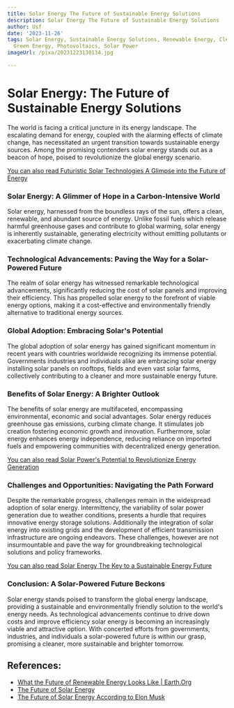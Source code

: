 ```yaml
---
title: Solar Energy The Future of Sustainable Energy Solutions
description: Solar Energy The Future of Sustainable Energy Solutions
author: Usf
date: '2023-11-26'
tags: Solar Energy, Sustainable Energy Solutions, Renewable Energy, Clean Energy,
  Green Energy, Photovoltaics, Solar Power
imageUrl: /pixa/20231223130134.jpg

---
```

# **Solar Energy: The Future of Sustainable Energy Solutions**

The world  is facing a critical juncture in its energy landscape. The escalating demand for energy, coupled with the alarming effects of climate change,  has necessitated an  urgent transition towards sustainable energy sources. Among  the promising contenders solar energy stands out as a beacon of hope, poised to revolutionize the global energy  scenario.

[You can also read Futuristic Solar Technologies  A Glimpse into the Future of Energy](Futuristic%20Solar%20Technologies%20A%20Glimpse%20into%20the%20Future%20of%20Energy)


### **Solar  Energy: A Glimmer of Hope in a Carbon-Intensive World**

Solar energy, harnessed from the boundless rays of the sun, offers a clean, renewable, and abundant source of energy. Unlike fossil fuels which release harmful greenhouse gases and contribute to global warming, solar energy is inherently sustainable, generating electricity without emitting pollutants or  exacerbating climate change.

### **Technological Advancements: Paving the Way for a Solar-Powered Future**

The realm  of solar energy has witnessed remarkable technological advancements, significantly reducing the cost of solar panels and improving  their efficiency. This has propelled  solar energy to the forefront of viable energy options, making it a cost-effective  and environmentally friendly alternative  to traditional energy sources.

### **Global Adoption:  Embracing Solar's Potential**

The global adoption of solar energy has gained significant momentum in recent years with countries worldwide recognizing its immense potential. Governments industries and individuals alike are embracing solar energy  installing solar panels on rooftops, fields and even  vast solar farms, collectively contributing to a cleaner and more sustainable energy future.

### **Benefits of Solar Energy: A Brighter Outlook**

The benefits  of solar energy are multifaceted,  encompassing environmental,  economic and social advantages. Solar energy reduces  greenhouse gas emissions, curbing  climate  change. It stimulates job creation fostering economic growth and innovation. Furthermore, solar energy enhances  energy independence, reducing  reliance on imported fuels and empowering communities with  decentralized energy generation.

[You can  also read Solar Power's Potential  to Revolutionize Energy Generation](Solar%20Power%27s%20Potential%20to%20Revolutionize%20Energy%20Generation)


### **Challenges and Opportunities: Navigating the Path Forward**

Despite  the remarkable progress, challenges remain in the widespread adoption of solar energy. Intermittency, the  variability of solar power generation due  to weather conditions, presents a hurdle that requires  innovative energy storage solutions. Additionally the  integration of solar energy into existing  grids and the development of efficient transmission infrastructure are ongoing endeavors. These challenges,  however are not insurmountable and pave the  way for groundbreaking technological solutions and policy frameworks.

[You can  also  read Solar Energy The Key to a Sustainable Energy Future](Solar%20Energy%20The%20Key%20to%20a%20Sustainable%20Energy%20Future)


###  **Conclusion: A Solar-Powered  Future Beckons**

Solar energy stands poised to transform the global energy landscape, providing a sustainable  and environmentally friendly solution to the world's energy needs. As technological advancements continue to drive down costs and improve  efficiency solar energy is  becoming an increasingly viable and attractive  option. With concerted efforts from governments,  industries, and individuals  a solar-powered future is within our grasp, promising a cleaner, more sustainable and brighter tomorrow.

## References:
- [What the Future of Renewable Energy Looks Like | Earth.Org](https://earth.org/the-growth-of-renewable-energy-what-does-the-future-hold/)
- [The Future of Solar Energy](https://energy.mit.edu/research/future-solar-energy/)
- [The Future of Solar Energy According to Elon Musk](https://energy5.com/the-future-of-solar-energy-according-to-elon-musk)
